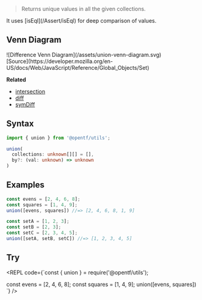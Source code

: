 
> Returns unique values in all the given collections.

<Callout type="info">
It uses [isEql](/Assert/isEql) for deep comparison of values.
</Callout>

## Venn Diagram
<div style={{padding: '15px', backgroundColor: 'white'}}>
  ![Difference Venn Diagram](/assets/union-venn-diagram.svg)
  <div style={{textAlign: 'right', fontSize: '14px'}}>
    [Source](https://developer.mozilla.org/en-US/docs/Web/JavaScript/Reference/Global_Objects/Set)
  </div>
</div>

**Related**
- [intersection](/Array/intersection)
- [diff](/Array/diff)
- [symDiff](/Array/symDiff)

## Syntax

```ts copy
import { union } from '@opentf/utils';

union(
  collections: unknown[][] = [],
  by?: (val: unknown) => unknown
)
```

## Examples

```ts
const evens = [2, 4, 6, 8];
const squares = [1, 4, 9];
union([evens, squares]) //=> [2, 4, 6, 8, 1, 9]

const setA = [1, 2, 3];
const setB = [2, 3];
const setC = [2, 3, 4, 5];
union([setA, setB, setC]) //=> [1, 2, 3, 4, 5]
```

## Try

<REPL code={`const { union } = require('@opentf/utils');

const evens = [2, 4, 6, 8];
const squares = [1, 4, 9];
union([evens, squares])
`} />
